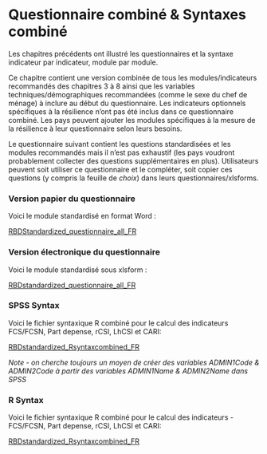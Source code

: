 # Questionnaire combiné & Syntaxes  combiné

Les chapitres précédents ont illustré les questionnaires et la syntaxe indicateur par indicateur, module par module.

Ce chapitre contient une version combinée de tous les modules/indicateurs recommandés des chapitres 3 à 8 ainsi que les variables techniques/démographiques recommandées (comme le sexe du chef de ménage) à inclure au début du questionnaire.  Les indicateurs optionnels spécifiques à la résilience n'ont pas été inclus dans ce questionnaire combiné.  Les pays peuvent ajouter les modules spécifiques à la mesure de la résilience à leur questionnaire selon leurs besoins.

Le questionnaire suivant contient les questions standardisées et les modules recommandés mais il n'est pas exhaustif (les pays voudront probablement collecter des questions supplémentaires en plus).  Utilisateurs peuvent soit utiliser ce questionnaire et le compléter, soit copier ces questions (y compris la feuille de *choix*) dans leurs questionnaires/xlsforms.


### Version papier du questionnaire

Voici le module standardisé en format Word :

[RBDStandardized_questionnaire_all_FR](https://github.com/WFP-VAM/RBD_Resilience_guide_FR/blob/main/questionnaires/RBDStandardized_questionnaire_all_FR.docx?raw=true) 

### Version électronique du questionnaire

Voici le module standardisé sous xlsform :

[RBDstandardized_questionnaire_all_FR](https://github.com/WFP-VAM/RBD_Resilience_guide_FR/blob/main/questionnaires/RBDstandardized_questionnaire_all_FR.xlsx?raw=true) 



### SPSS Syntax

Voici le fichier syntaxique R combiné pour le calcul des  indicateurs FCS/FCSN, Part depense, rCSI, LhCSI et CARI: 

[RBDstandardized_Rsyntaxcombined_FR](https://github.com/WFP-VAM/RBD_Resilience_guide_FR/blob/main/syntax/RBDstandardized_Rsyntaxcombined_FR.sps) 

*Note - on cherche toujours un moyen de créer des variables ADMIN1Code & ADMIN2Code à partir des variables ADMIN1Name & ADMIN2Name dans SPSS*


### R Syntax

Voici le fichier syntaxique R combiné pour le calcul des  indicateurs -FCS/FCSN, Part depense, rCSI, LhCSI et CARI: 

[RBDstandardized_Rsyntaxcombined_FR](https://github.com/WFP-VAM/RBD_Resilience_guide_FR/blob/main/syntax/RBDstandardized_Rsyntaxcombined_FR.R) 



